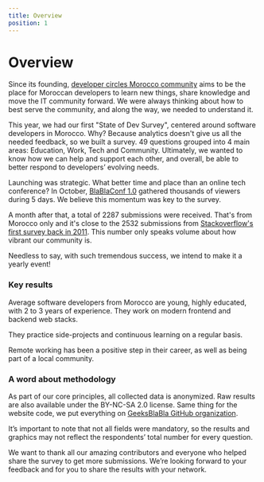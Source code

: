 ```yaml
---
title: Overview
position: 1
---
```


# Overview

Since its founding, [developer circles Morocco community](https://www.facebook.com/groups/DevC.Casablanca) aims to be the place for Moroccan developers to learn new things, share knowledge and move the IT community forward. We were always thinking about how to best serve the community, and along the way, we needed to understand it.

This year, we had our first "State of Dev Survey", centered around software developers in Morocco. Why? Because analytics doesn't give us all the needed feedback, so we built a survey. 49 questions grouped into 4 main areas: Education, Work, Tech and Community. Ultimately, we wanted to know how we can help and support each other, and overall, be able to better respond to developers’ evolving needs.

Launching was strategic. What better time and place than an online tech conference? In October, [BlaBlaConf 1.0](https://blablaconf.com/) gathered thousands of viewers during 5 days. We believe this momentum was key to the survey.

A month after that, a total of 2287 submissions were received. That's from Morocco only and it's close to the 2532 submissions from [Stackoverflow's first survey back in 2011](https://stackoverflow.blog/2011/01/11/survey-says/]). This number only speaks volume about how vibrant our community is.

Needless to say, with such tremendous success, we intend to make it a yearly event!

### Key results

Average software developers from Morocco are young, highly educated, with 2 to 3 years of experience. They work on modern frontend and backend web stacks.

They practice side-projects and continuous learning on a regular basis.

Remote working has been a positive step in their career, as well as being part of a local community.

### A word about methodology

As part of our core principles, all collected data is anonymized. Raw results are also available under the BY-NC-SA 2.0 license. Same thing for the website code, we put everything on [GeeksBlaBla GitHub organization](https://github.com/geeksblabla/stateofdev.ma).

It’s important to note that not all fields were mandatory, so the results and graphics may not reflect the respondents’ total number for every question.

We want to thank all our amazing contributors and everyone who helped share the survey to get more submissions. We’re looking forward to your feedback and for you to share the results with your network.
